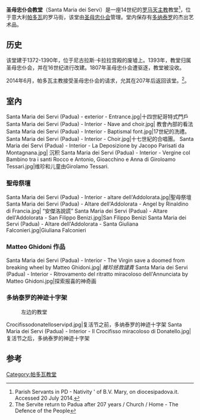 {{Infobox religious building
| building_name= 圣母忠仆会教堂
| image=Santa Maria dei Servi (Padua) - exterior.jpg
| location= 意大利
| religious_affiliation=罗马天主教
| consecration_year= 1511
| architecture_type= [[教堂|教堂]]
| architecture_style= 伦巴第、哥特式
| facade_direction= N
| length= {{convert|57|m|ft}}
| width_nave={{convert|17|m|ft}}
}}
'''圣母忠仆会教堂'''（Santa Maria dei Servi）是一座14世纪的[[罗马天主教|罗马天主教]]教堂<ref>Parish Servants in PD - Nativity ' of B.V. Mary, on diocesipadova.it. Accessed 20 July 2014.</ref>，位于意大利[[帕多瓦|帕多瓦]]的罗马街，该堂由[[圣母忠仆会|圣母忠仆会]]管理。堂内保存有[[多纳泰罗|多纳泰罗]]的杰出艺术品。

==历史==
该堂建于1372-1390年，位于尼古拉斯·卡拉拉宫殿的废墟上。1393年，教堂归属圣母忠仆会，并在16世纪进行改建。1807年圣母忠仆会遭驱逐，教堂被没收。

2014年6月，帕多瓦主教接受圣母忠仆会的请求，允其在207年后返回该堂。<ref>The Servite return to Padua after 207 years / Church / Home - The Defence of the People</ref>。

== 室內 ==
 
<gallery mode="packed" heights="180px">
Santa Maria dei Servi (Padua) - exterior - Entrance.jpg|十四世紀哥特式門戶
Santa Maria dei Servi (Padua) - Interior - Nave and choir.jpg| 教會內部的看法
Santa Maria dei Servi (Padua) - Interior - Baptismal font.jpg|17世紀的洗禮。
Santa Maria dei Servi (Padua) - Interior - Choir.jpg|十七世紀的合唱團。
Santa Maria dei Servi (Padua) - Interior - La Deposizione by Jacopo Parisati da Montagnana.jpg| 沉积
Santa Maria dei Servi (Padua) - Interior - Vergine col Bambino tra i santi Rocco e Antonio, Gioacchino e Anna di Giroloamo Tessari.jpg|维珍和儿童由Girolamo Tessari.
</gallery>

=== 聖母祭壇 ===
<gallery mode="packed" heights="180px">
Santa Maria dei Servi (Padua) - Interior - altare dell'Addolorata.jpg|聖母祭壇
Santa Maria dei Servi (Padua) - Altare dell'Addolorata - Angel by Rinaldino di Francia.jpg| “安傑洛說謊”
Santa Maria dei Servi (Padua) - Altare dell'Addolorata - San Filippo Benizi.jpg|San Filippo Benizi 
Santa Maria dei Servi (Padua) - Altare dell'Addolorata - Santa Giuliana Falconieri.jpg|Giuliana Falconieri
</gallery>

=== Matteo Ghidoni 作品===
<gallery mode="packed" heights="180px">
Santa Maria dei Servi (Padua) - Interior - The Virgin save a doomed from breaking wheel by Matteo Ghidoni.jpg| ''維珍拯救譴責''
Santa Maria dei Servi (Padua) - Interior - Ritrovamento del ritratto miracoloso dell'Annunciata by Matteo Ghidoni.jpg|探索报喜的神奇画
</gallery>

=== 多纳泰罗的神迹十字架 ===
:左边的教堂
<gallery mode="packed" heights="180px">
Crocifissodonatelloservipd.jpg|复活节之前，多纳泰罗的神迹十字架
Santa Maria dei Servi (Padua) - Interior - Il Crocifisso miracoloso di Donatello.jpg|复活节之后，多纳泰罗的神迹十字架
</gallery>

==参考==
{{reflist}}
[[Category:帕多瓦教堂|Category:帕多瓦教堂]]